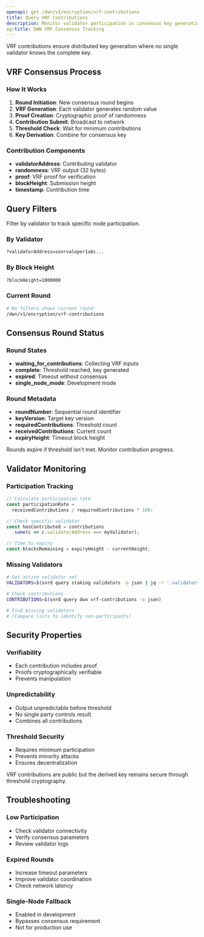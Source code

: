 ```yaml
---
openapi: get /dwn/v1/encryption/vrf-contributions
title: Query VRF Contributions
description: Monitor validator participation in consensus key generation
og:title: DWN VRF Consensus Tracking
---
```


<Info>
  VRF contributions ensure distributed key generation where no single validator knows the complete key.
</Info>

## VRF Consensus Process

### How It Works
1. **Round Initiation**: New consensus round begins
2. **VRF Generation**: Each validator generates random value
3. **Proof Creation**: Cryptographic proof of randomness
4. **Contribution Submit**: Broadcast to network
5. **Threshold Check**: Wait for minimum contributions
6. **Key Derivation**: Combine for consensus key

### Contribution Components
- **validatorAddress**: Contributing validator
- **randomness**: VRF output (32 bytes)
- **proof**: VRF proof for verification
- **blockHeight**: Submission height
- **timestamp**: Contribution time

## Query Filters

<Tip>
  Filter by validator to track specific node participation.
</Tip>

### By Validator
```bash
?validatorAddress=sonrvaloper1abc...
```

### By Block Height
```bash
?blockHeight=1000000
```

### Current Round
```bash
# No filters shows current round
/dwn/v1/encryption/vrf-contributions
```

## Consensus Round Status

### Round States
- **waiting_for_contributions**: Collecting VRF inputs
- **complete**: Threshold reached, key generated
- **expired**: Timeout without consensus
- **single_node_mode**: Development mode

### Round Metadata
- **roundNumber**: Sequential round identifier
- **keyVersion**: Target key version
- **requiredContributions**: Threshold count
- **receivedContributions**: Current count
- **expiryHeight**: Timeout block height

<Warning>
  Rounds expire if threshold isn't met. Monitor contribution progress.
</Warning>

## Validator Monitoring

### Participation Tracking
```javascript
// Calculate participation rate
const participationRate = 
  receivedContributions / requiredContributions * 100;

// Check specific validator
const hasContributed = contributions
  .some(c => c.validatorAddress === myValidator);

// Time to expiry
const blocksRemaining = expiryHeight - currentHeight;
```

### Missing Validators
```bash
# Get active validator set
VALIDATORS=$(snrd query staking validators -o json | jq -r '.validators[].operator_address')

# Check contributions
CONTRIBUTIONS=$(snrd query dwn vrf-contributions -o json)

# Find missing validators
# (Compare lists to identify non-participants)
```

## Security Properties

### Verifiability
- Each contribution includes proof
- Proofs cryptographically verifiable
- Prevents manipulation

### Unpredictability
- Output unpredictable before threshold
- No single party controls result
- Combines all contributions

### Threshold Security
- Requires minimum participation
- Prevents minority attacks
- Ensures decentralization

<Note>
  VRF contributions are public but the derived key remains secure through threshold cryptography.
</Note>

## Troubleshooting

### Low Participation
- Check validator connectivity
- Verify consensus parameters
- Review validator logs

### Expired Rounds
- Increase timeout parameters
- Improve validator coordination
- Check network latency

### Single-Node Fallback
- Enabled in development
- Bypasses consensus requirement
- Not for production use
